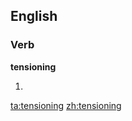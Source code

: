 ==English==

===Verb===
'''tensioning'''

# {{present participle of|[[tension]]}}

[[ta:tensioning]]
[[zh:tensioning]]